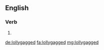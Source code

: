 ==English==

===Verb===
{{head|en}}

# {{en-past of|lollygag}}

[[de:lollygagged]]
[[fa:lollygagged]]
[[mg:lollygagged]]